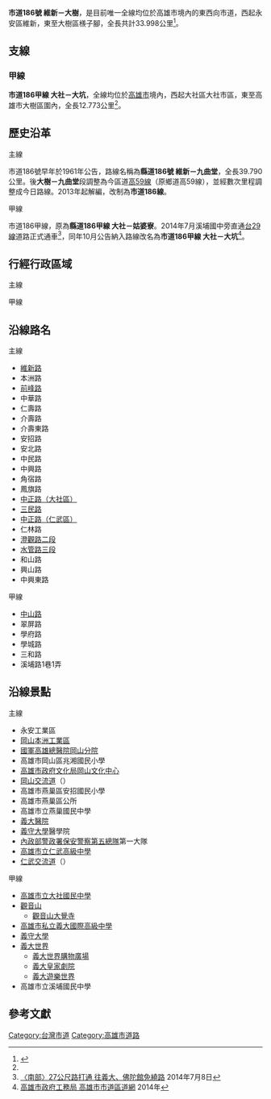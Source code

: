 {{Infobox TwRoad
| Type = CHcity
| Num = 186
| Length = 33.998
| Branch = 1
| LastExt = 
| Allocation = 
 {{Plainlist|
* {{Jct|country=TWN|PH|19a}}
* {{Jct|country=TWN|TRKH|35}} 
* {{Jct|country=TWN|PH|22}}
* {{Jct|country=TWN|TRKH|52-1}} 
 }}
| SpeedHigh =
| Start = [[高雄市|高雄市]][[永安區|永安區]][[維新里_(高雄市)|維新]]
| Junc =
 {{Plainlist|
* [[File:TWHW1.svg|20px]][[岡山交流道|岡山交流道]]
* [[File:TWHW10.svg|20px]][[仁武交流道|仁武交流道]]
 }}
| End = 高雄市[[大樹區|大樹區]][[檨子腳|檨子腳]]
| section1 = {{Jct|country=TWN|CH|186a}}
| Length1 = 12.773
| Dep = [[高雄市政府|高雄市政府]]
}}
'''市道186號 維新－大樹'''，是目前唯一全線均位於高雄市境內的東西向市道，西起永安區維新，東至大樹區檨子腳，全長共計33.998公里<ref name="thb">{{cite web|url=https://www.thb.gov.tw/file.ashx?id=03351125-7584-44c5-b7fe-a7a8d4357de7|title=市道及縣道公路里程表|work=交通部公路總局|date=2018-05-31|accessdate=2018-06-02|archive-date=2020-08-06|archive-url=https://web.archive.org/web/20200806163034/https://www.thb.gov.tw/file.ashx?id=03351125-7584-44c5-b7fe-a7a8d4357de7|dead-url=no}}</ref>。
{{Gallery|File:維新路上與市道186號起點.jpg|位於永安區維新的市道186號起點牌（2012年2月15日拍攝）}}

== 支線 ==
{{Clear}}
=== 甲線 ===
{{Infobox TwRoad
| Type = CHcity
| Num = 186a
|Length=12.773
| LastExt = 
| SpeedHigh = 
| Start = [[高雄市|高雄市]][[大社區|大社區]]大社市區
| End = [[高雄市|高雄市]][[大樹區|大樹區]]圍內
| Dep = [[高雄市政府|高雄市政府]]
}}
'''市道186甲線 大社－大坑'''，全線均位於[[高雄市|高雄市]]境內，西起大社區大社市區，東至高雄市大樹區圍內，全長12.773公里<ref name="thb"/>。
{{Clear}}
== 歷史沿革 ==
; 主線
市道186號早年於1961年公告，路線名稱為'''縣道186號 維新－九曲堂'''，全長39.790公里。後'''大樹－九曲堂'''段調整為今區道[[高雄市區道列表#kh059|高59線]]（原鄉道高59線），並經數次里程調整成今日路線。2013年起解編，改制為'''市道186線'''。

; 甲線
市道186甲線，原為'''縣道186甲線 大社－姑婆寮'''。2014年7月溪埔國中旁直通[[台29線|台29線]]道路正式通車<ref>[http://news.ltn.com.tw/news/local/paper/794253 〈南部〉27公尺路打通 往義大、佛陀館免繞路] {{Wayback|url=http://news.ltn.com.tw/news/local/paper/794253 |date=20200811073903 }} 2014年7月8日</ref>，同年10月公告納入路線改名為'''市道186甲線 大社－大坑'''<ref>[http://pwb.kcg.gov.tw/RoadLine/ 高雄市政府工務局 高雄市市道區道網] {{Wayback|url=http://pwb.kcg.gov.tw/RoadLine/ |date=20200809051930 }} 2014年</ref>。

== 行經行政區域 ==
; 主線
{{TWNinttop |county=高雄市 }}
{{TWNint |tcd=永安區 |location=[[維新里_(高雄市)|維新]] |km=0.0 |road={{Jct|country=TWN|PH|17}} |notes=公路起點 }}
{{TWNjctco|tcd=岡山區}}
{{TWNjctco|tcd=永安區}}
{{TWNint |tcd=岡山區 |tspan=8 |location=本洲 |km=1.961 |road={{Jct|country=TWN|TRKH|17}} |notes=[[File:TW_THWkh17.svg|27px]]終點 }}
{{台灣公路設施|bri||前洲橋}}
{{TWNint |location=前峰 |lspan=2 |km= |road={{Jct|country=TWN|TRKH|28}} |notes= }}
{{TWNint |km= |road={{Jct|country=TWN|TRKH|27}} |notes=[[File:TW_THWkh27.svg|27px]]起點 }}
{{TWNint |location=火光 |km=5.621 |road={{Jct|country=TWN|PH|19a}} |notes=與[[File:TW_PHW19a.svg|20px]]共線起點 |status=concur }}
{{TWNint |location=後協 |km= |road={{Jct|country=TWN|PH|19a}}<br>{{Jct|country=TWN|TRKH|25}} |notes=[[File:TW_THWkh25.svg|27px]]起點<br>與[[File:TW_PHW19a.svg|20px]]共線終點 |status=concur }}
{{台灣公路設施|bri|7.3|介壽陸橋||跨越{{Jct|country=TWN|PH|1}}與{{Rint|tw|tra}}[[縱貫線_(南段)|縱貫線南段]]}}
{{TWNint |location=大寮 |km= |road=（地區道路） }}
{{TWNint |tcd=燕巢區 |tspan=17 |location=吊鷄林 |km= |road=（地區道路） |notes= }}
{{TWNint |location=[[File:TWHW1.svg|20px]][[岡山交流道|岡山交流道]] |km=10.55 |road={{Jct|country=TWN|NH|1}} |notes= }}
{{TWNint |location=安招 |lspan=2 |km=10.85 |road={{Jct|country=TWN|TRKH|35}} |notes=與[[File:TW_THWkh35.svg|27px]]共線起點 |status=concur }}
{{TWNint |km= |road={{Jct|country=TWN|TRKH|35}} |notes=與[[File:TW_THWkh35.svg|27px]]共線終點 |status=concur }}
{{TWNint |location=新厝子 |km= |road=（地區道路） |notes= }}
{{TWNint |location=燕巢市區 |lspan=3 |km=14.25 |road={{Jct|country=TWN|TRKH|38}} |notes=[[File:TW_THWkh38.svg|27px]]起點 }}
{{台灣公路設施|bri||燕巢橋}}
{{TWNint |km= |road={{Jct|country=TWN|TRKH|34}} |notes=[[File:TW_THWkh34.svg|27px]]終點 }}
{{TWNint |location=角宿 |lspan=4 |km= |road={{Jct|country=TWN|TRKH|44}} |notes=[[File:TW_THWkh44.svg|27px]]起點 }}
{{TWNint |km= |road={{Jct|country=TWN|TRKH|35}} |notes=[[File:TW_THWkh35.svg|27px]]終點 }}
{{台灣公路設施|bri||燕巢橋}}
{{TWNint |km= |road=（地區道路） |notes= }}
{{台灣公路設施|bri||茄苳橋}}
{{TWNint |location=鳳山厝 |lspan=4 |km= |road={{Jct|country=TWN|TRKH|36}} |notes=[[File:TW_THWkh36.svg|27px]]終點 }}
{{TWNint |km=18.343 |road={{Jct|country=TWN|PH|22}} |notes=與[[File:TW_PHW22.svg|20px]]共線起點 |status=concur }}
{{台灣公路設施|bri||鳳山厝橋}}
{{TWNint |km= |road={{Jct|country=TWN|PH|22}} |notes= |status=concur }}
{{TWNint |tcd=大社區 |tspan=7 |location=保舍甲 |lspan=2 |km= |road={{Jct|country=TWN|PH|22}} |notes=與[[File:TW_PHW22.svg|20px]]共線終點 |status=concur }}
{{TWNint |km= |road={{Jct|country=TWN|TRKH|46-1}} |notes=高46-1線起點 }}
{{台灣公路設施|bri||中圳橋}}
{{TWNint |location=大社市區 |lspan=2 |km= |road={{Jct|country=TWN|TRKH|47}} |notes= }}
{{TWNint |km=19.45 |road={{Jct|country=TWN|CH|186a}} |notes=[[File:TW_CHW186a.svg|27px]]起點 }}
{{TWNint |location=[[三奶壇|三奶壇]] |km= |road={{Jct|country=TWN|TRKH|47-1}}<br>{{Jct|country=TWN|TRKH|51}} |notes=高47-1線終點<br>[[File:TW_THWkh51.svg|27px]]起點 }}
{{TWNint |location=林子邊 |km= |road={{Jct|country=TWN|TRKH|50}} |notes=[[File:TW_THWkh50.svg|27px]]起點 }}
{{TWNint |tcd=仁武區 |tspan=9 |location=仁武市區 |lspan=3 |km= |road={{Jct|country=TWN|TRKH|52-1}} |notes= }}
{{TWNint |km=23.45 |road={{Jct|country=TWN|TRKH|53}} |notes=[[File:TW_THWkh53.svg|27px]]起點 }}
{{TWNint |km= |road={{Jct|country=TWN|TRKH|52}} |notes=[[File:TW_THWkh52.svg|27px]]起點 }}
{{TWNint |location=[[File:TWHW10.svg|20px]][[仁武交流道|仁武交流道]] |km=23.95 |road={{Jct|country=TWN|TRKH|52}}<br>{{Jct|country=TWN|TRKH|52-1}} |notes=與高52-1線共線起點 |status=concur }}
{{TWNint |location=前埔厝 |km= |road={{Jct|country=TWN|TRKH|52-1}} |notes=與高52-1線共線終點 |status=concur }}
{{台灣公路設施|bri||獅龍橋}}
{{TWNint |location=烏材林 |lspan=3 |km= |road=（地區道路） |notes= }}
{{台灣公路設施|bri||二號橋}}
{{TWNint |km= |road={{Jct|country=TWN|TRKH|54}} |notes=[[File:TW_THWkh54.svg|27px]]起點 }}
{{TWNint |tcd=大樹區 |tspan=4 |location=和山 |km= |road=（地區道路） |notes= }}
{{台灣公路設施|bri||和山橋}}
{{TWNint |location=興山 |km= |road=（地區道路） |notes= }}
{{TWNint |location=[[檨子腳|檨子腳]] |km=33.998 |road={{Jct|country=TWN|PH|29}} |notes=公路終點 }}
{{Jctbtm |conv=no |keys=concur }}

; 甲線
{{TWNinttop |county=高雄市 }}
{{TWNint |tcd=大社區 |tspan=2 |location=大社市區 |km=0.0 |road={{Jct|country=TWN|CH|186}} |notes=公路起點 }}
{{TWNint |location=翠屏 |km= |road=（地區道路） |notes= }}
{{TWNint |tcd=仁武區 |location=前埔厝 |km= |road={{Jct|country=TWN|TRKH|52}} |notes=[[File:TW_THWkh52.svg|27px]]終點 }}
{{TWNjctco |tcd=大社區 }}
{{TWNint |tcd=仁武區 |location=前埔厝 |km= |road=（地區道路） |notes= }}
{{TWNint |tcd=大樹區 |tspan=7 |location=石壁寮 |km= |road={{Jct|country=TWN|TRKH|46}} |notes=[[File:TW_THWkh46.svg|27px]]終點 }}
{{台灣公路設施|bri||順安橋}}
{{TWNint |location=龍眼宅 |km= |road=（地區道路） |notes= }}
{{台灣公路設施|bri||三和橋}}
{{TWNint |location=三腳厝 |km= |road=（地區道路） |notes= }}
{{TWNint |location=圍內 |lspan=2 |km= |road={{Jct|country=TWN|TRKH|145}} |notes= }}
{{TWNint |km=12.773 |road={{Jct|country=TWN|PH|29}} |notes=公路終點 }}
{{Jctbtm |conv=no }}

== 沿線路名 ==
{{Col-begin}}
{{Col-2}}
; 主線
* [[維新路_(永安區)|維新路]]
* 本洲路
* [[前峰路_(岡山區)|前峰路]]
* 中華路
* 仁壽路
* 介壽路
* 介壽東路
* 安招路
* 安北路
* 中民路
* 中興路
* 角宿路
* 鳳旗路
* [[中正路_(大社區)|中正路（大社區）]]
* [[三民路_(大社區)|三民路]]
* [[中正路_(仁武區)|中正路（仁武區）]]
* 仁林路
* [[澄觀路|澄觀路二段]]
* [[水管路|水管路三段]]
* 和山路
* 興山路
* 中興東路
{{Col-2}}
; 甲線
* [[中山路_(大社區)|中山路]]
* 翠屏路
* 學府路
* 學城路
* 三和路
* 溪埔路1巷1弄
{{Col-end}}

== 沿線景點 ==
{{Col-begin}}
{{Col-2}}
; 主線
* 永安工業區
* [[岡山本洲工業區|岡山本洲工業區]]
* [[國軍高雄總醫院|國軍高雄總醫院岡山分院]]
* 高雄市岡山區兆湘國民小學
* [[高雄市政府文化局岡山文化中心|高雄市政府文化局岡山文化中心]]
* [[岡山交流道|岡山交流道]]（{{Jct|country=TWN|NH|1}}）
* 高雄市燕巢區安招國民小學
* 高雄市燕巢區公所
* 高雄市立燕巢國民中學
* [[義大醫療財團法人|義大醫院]]
* [[義守大學|義守大學]]醫學院
* [[內政部警政署保安警察第五總隊|內政部警政署保安警察第五總隊]]第一大隊
* [[高雄市立仁武高級中學|高雄市立仁武高級中學]]
* [[仁武交流道|仁武交流道]]（{{Jct|country=TWN|NH|10}}）
{{Col-2}}
; 甲線
* [[高雄市立大社國民中學|高雄市立大社國民中學]]
* [[觀音山_(高雄市)|觀音山]]
** [[觀音山大覺寺|觀音山大覺寺]]
* [[高雄市私立義大國際高級中學|高雄市私立義大國際高級中學]]
* [[義守大學|義守大學]]
* [[義大世界|義大世界]]
** [[義大世界購物廣場|義大世界購物廣場]]
** [[義大皇家劇院|義大皇家劇院]]
** [[義大遊樂世界|義大遊樂世界]]
* 高雄市立溪埔國民中學
{{Col-end}}

== 參考文獻 ==
{{Reflist}}


{{台灣縣市道}}
{{高雄公路網}}

[[Category:台灣市道|Category:台灣市道]]
[[Category:高雄市道路|Category:高雄市道路]]